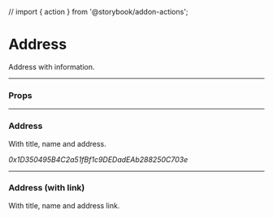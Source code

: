 // import { action } from '@storybook/addon-actions';

<Meta title="TitleTransferPanel/Address" component={Address} />

# Address

Address with information.

---

### Props

<Props of={Address} />

---

### Address

With title, name and address.

<Preview>
  <Story name="Default">
    <Address title="Role" name="Name (Identifier)">
      <div>0x1D350495B4C2a51fBf1c9DEDadEAb288250C703e</div>
    </Address>
  </Story>
</Preview>

---

### Address (with link)

With title, name and address link.

<Preview>
  <Story name="AddressExternalLink">
    <Address title="Role" name="Name (Identifier)">
      <ExternalLink name="0x1D350495B4C2a51fBf1c9DEDadEAb288250C703e" href="#" />
    </Address>
  </Story>
</Preview>
